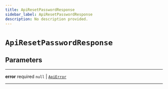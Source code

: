 ```yaml
---
title: ApiResetPasswordResponse
sidebar_label: ApiResetPasswordResponse
description: No description provided.
---
```


# `ApiResetPasswordResponse`

## Parameters

---

**<span className="parameter-name">error</span>** <span className="optional-status">required</span> `null` | [`ApiError`](/reference/javascript/auth/types/api-error)

---
